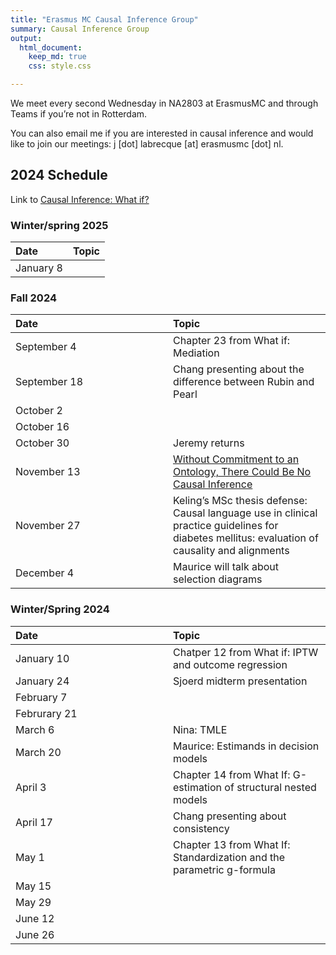 ```yaml
---
title: "Erasmus MC Causal Inference Group"
summary: Causal Inference Group
output:
  html_document:
    keep_md: true
    css: style.css

---
```




We meet every second Wednesday in NA2803 at ErasmusMC and through Teams if you're not in Rotterdam.

You can also email me if you are interested in causal inference and would like to join our meetings: j [dot] labrecque [at] erasmusmc [dot] nl.

## 2024 Schedule

Link to [Causal Inference: What if?](https://www.hsph.harvard.edu/miguel-hernan/causal-inference-book/)


### Winter/spring 2025

|Date|Topic|
|:------ |:------ |
|January 8||


### Fall 2024

|Date|Topic|
|:------ |:------ |
|September 4|Chapter 23 from What if: Mediation|
|September 18|Chang presenting about the difference between Rubin and Pearl|
|October 2||
|October 16||
|October 30|Jeremy returns|
|November 13|[Without Commitment to an Ontology, There Could Be No Causal Inference](https://pubmed.ncbi.nlm.nih.gov/35383645/)|
|November 27|Keling's MSc thesis defense: Causal language use in clinical practice guidelines for diabetes mellitus: evaluation of causality and alignments|
|December 4| Maurice will talk about selection diagrams|


### Winter/Spring 2024

|Date|Topic|
|:------ |:------ |
|January 10| Chatper 12 from What if: IPTW and outcome regression|
|January 24|Sjoerd midterm presentation|
|February 7||
|Februrary 21||
|March 6|Nina: TMLE|
|March 20|Maurice: Estimands in decision models|
|April 3|Chapter 14 from What If: G-estimation of structural nested models|
|April 17|Chang presenting about consistency|
|May 1|Chapter 13 from What If: Standardization and the parametric g-formula|
|May 15||
|May 29||
|June 12||
|June 26||





